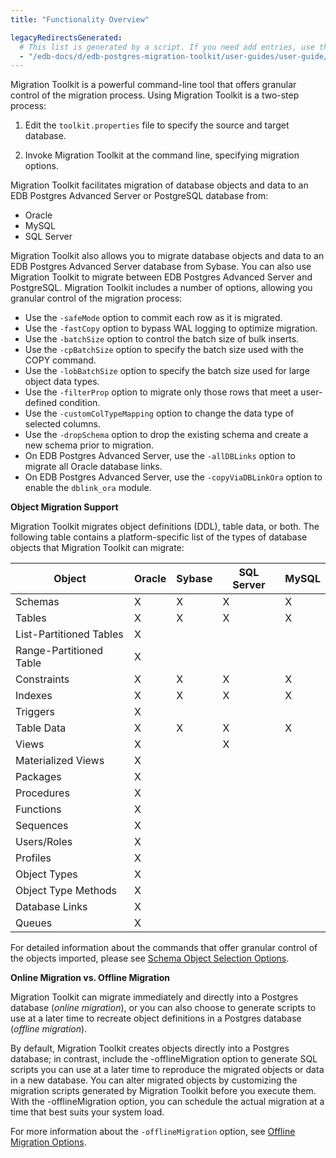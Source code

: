 ```yaml
---
title: "Functionality Overview"

legacyRedirectsGenerated:
  # This list is generated by a script. If you need add entries, use the `legacyRedirects` key.
  - "/edb-docs/d/edb-postgres-migration-toolkit/user-guides/user-guide/54.0.0/functionality_overview.html"
---
```


<div id="functionality_overview" class="registered_link"></div>

Migration Toolkit is a powerful command-line tool that offers granular control of the migration process. Using Migration Toolkit is a two-step process:

1.  Edit the `toolkit.properties` file to specify the source and target database.

2.  Invoke Migration Toolkit at the command line, specifying migration options.

Migration Toolkit facilitates migration of database objects and data to an EDB Postgres Advanced Server or PostgreSQL database from:

-   Oracle
-   MySQL
-   SQL Server

Migration Toolkit also allows you to migrate database objects and data to an EDB Postgres Advanced Server database from Sybase. You can also use Migration Toolkit to migrate between EDB Postgres Advanced Server and PostgreSQL. Migration Toolkit includes a number of options, allowing you granular control of the migration process:

-   Use the `-safeMode` option to commit each row as it is migrated.
-   Use the `-fastCopy` option to bypass WAL logging to optimize migration.
-   Use the `-batchSize` option to control the batch size of bulk inserts.
-   Use the `-cpBatchSize` option to specify the batch size used with the COPY command.
-   Use the `-lobBatchSize` option to specify the batch size used for large object data types.
-   Use the `-filterProp` option to migrate only those rows that meet a user-defined condition.
-   Use the `-customColTypeMapping` option to change the data type of selected columns.
-   Use the `-dropSchema` option to drop the existing schema and create a new schema prior to migration.
-   On EDB Postgres Advanced Server, use the `-allDBLinks` option to migrate all Oracle database links.
-   On EDB Postgres Advanced Server, use the `-copyViaDBLinkOra` option to enable the `dblink_ora` module.

**Object Migration Support**

Migration Toolkit migrates object definitions (DDL), table data, or both. The following table contains a platform-specific list of the types of database objects that Migration Toolkit can migrate:

| Object                  | Oracle | Sybase | SQL Server | MySQL |
| ----------------------- | ------ | ------ | ---------- | ----- |
| Schemas                 | X      | X      | X          | X     |
| Tables                  | X      | X      | X          | X     |
| List-Partitioned Tables | X      |        |            |       |
| Range-Partitioned Table | X      |        |            |       |
| Constraints             | X      | X      | X          | X     |
| Indexes                 | X      | X      | X          | X     |
| Triggers                | X      |        |            |       |
| Table Data              | X      | X      | X          | X     |
| Views                   | X      |        | X          |       |
| Materialized Views      | X      |        |            |       |
| Packages                | X      |        |            |       |
| Procedures              | X      |        |            |       |
| Functions               | X      |        |            |       |
| Sequences               | X      |        |            |       |
| Users/Roles             | X      |        |            |       |
| Profiles                | X      |        |            |       |
| Object Types            | X      |        |            |       |
| Object Type Methods     | X      |        |            |       |
| Database Links          | X      |        |            |       |
| Queues                  | X      |        |            |       |

For detailed information about the commands that offer granular control of the objects imported, please see [Schema Object Selection Options](08_mtk_command_options/#schema_select).

**Online Migration vs. Offline Migration**

Migration Toolkit can migrate immediately and directly into a Postgres database (*online* *migration*), or you can also choose to generate scripts to use at a later time to recreate object definitions in a Postgres database (*offline* *migration*).

By default, Migration Toolkit creates objects directly into a Postgres database; in contrast, include the -offlineMigration option to generate SQL scripts you can use at a later time to reproduce the migrated objects or data in a new database. You can alter migrated objects by customizing the migration scripts generated by Migration Toolkit before you execute them. With the -offlineMigration option, you can schedule the actual migration at a time that best suits your system load.

For more information about the `-offlineMigration` option, see [Offline Migration Options](08_mtk_command_options/#offline_migration).
